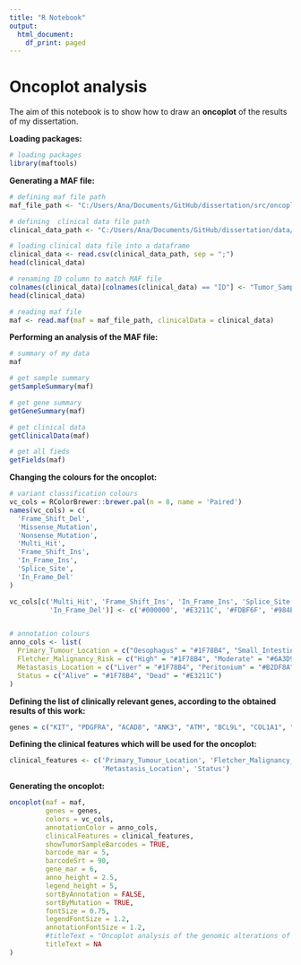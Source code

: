 ```yaml
---
title: "R Notebook"
output:
  html_document:
    df_print: paged
---
```


# Oncoplot analysis

The aim of this notebook is to show how to draw an **oncoplot** of the results of my dissertation.

**Loading packages:**
```r
# loading packages
library(maftools)
```

**Generating a MAF file:**
```r
# defining maf file path
maf_file_path <- "C:/Users/Ana/Documents/GitHub/dissertation/src/oncoplot/oncoplot.maf"

# defining  clinical data file path
clinical_data_path <- "C:/Users/Ana/Documents/GitHub/dissertation/data/data_exome_and_clinical_MAF/clinical_data_for_oncoplot.csv"

# loading clinical data file into a dataframe
clinical_data <- read.csv(clinical_data_path, sep = ";")
head(clinical_data)

# renaming ID column to match MAF file
colnames(clinical_data)[colnames(clinical_data) == "ID"] <- "Tumor_Sample_Barcode"
head(clinical_data)

# reading maf file
maf <- read.maf(maf = maf_file_path, clinicalData = clinical_data)
```

**Performing an analysis of the MAF file:**
```r
# summary of my data
maf

# get sample summary
getSampleSummary(maf)

# get gene summary
getGeneSummary(maf)

# get clinical data
getClinicalData(maf)

# get all fieds
getFields(maf)
```

**Changing the colours for the oncoplot:**
```r
# variant classification colours
vc_cols = RColorBrewer::brewer.pal(n = 8, name = 'Paired')
names(vc_cols) = c(
  'Frame_Shift_Del',
  'Missense_Mutation',
  'Nonsense_Mutation',
  'Multi_Hit',
  'Frame_Shift_Ins',
  'In_Frame_Ins',
  'Splice_Site',
  'In_Frame_Del'
)

vc_cols[c('Multi_Hit', 'Frame_Shift_Ins', 'In_Frame_Ins', 'Splice_Site',
          'In_Frame_Del')] <- c('#000000', '#E3211C', '#FDBF6F', '#984EA3', '#B2DF8A')


# annotation colours
anno_cols <- list(
  Primary_Tumour_Location = c("Oesophagus" = "#1F78B4", "Small_Intestine" = "#6A3D9A", "Stomach" = "#E3211C", "Rectum" = "#A6CEE3"),
  Fletcher_Malignancy_Risk = c("High" = "#1F78B4", "Moderate" = "#6A3D9A", "Low" = "#E3211C", "Very_Low" = "#B2DF8A"),
  Metastasis_Location = c("Liver" = "#1F78B4", "Peritonium" = "#B2DF8A", "NA" = "#F8F8F8"),
  Status = c("Alive" = "#1F78B4", "Dead" = "#E3211C")
)
```

**Defining the list of clinically relevant genes, according to the obtained results of this work:**
```r
genes = c("KIT", "PDGFRA", "ACAD8", "ANK3", "ATM", "BCL9L", "COL1A1", "EGFR", "FAT3", "GRIN2A", "LEF1", "MGA", "PGR", "PIK3CA")
```

**Defining the clinical features which will be used for the oncoplot:**
```r
clinical_features <- c('Primary_Tumour_Location', 'Fletcher_Malignancy_Risk',
                       'Metastasis_Location', 'Status')
```

**Generating the oncoplot:**
```r
oncoplot(maf = maf,
         genes = genes,
         colors = vc_cols,
         annotationColor = anno_cols,
         clinicalFeatures = clinical_features,
         showTumorSampleBarcodes = TRUE,
         barcode_mar = 5,
         barcodeSrt = 90,
         gene_mar = 6,
         anno_height = 2.5,
         legend_height = 5,
         sortByAnnotation = FALSE,
         sortByMutation = TRUE,
         fontSize = 0.75,
         legendFontSize = 1.2,
         annotationFontSize = 1.2,
         #titleText = "Oncoplot analysis of the genomic alterations of 19 GIST patients"
         titleText = NA
)
```